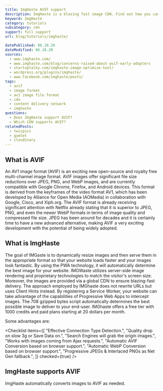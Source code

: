 ```yaml
---
title: ImgHaste AVIF support
description: ImgHaste is a blazing fast image CDN. Find out how you can use AVIF images in ImgHaste.
keyword: ImgHaste
category: tutorials
subcategory: cdn
support: full support
url: blog/tutorials/imghaste/

datePublished: 06.10.20
dateModified: 06.10.20
sources:
  - www.imghaste.com/
  - www.imghaste.com/blog/concerns-raised-about-avif-early-adopters
  - startuptalky.com/imghaste-image-optimize-tool/
  - wordpress.org/plugins/imghaste/
  - www.facebook.com/imghaste/posts/
tags:
  - avif
  - image format
  - av1 image file format
  - cdn
  - content delivery network
  - imghaste
questions:
  - Does ImgHaste support AVIF?
  - Which CDN supports AVIF?
relatedPosts:
  - twicpics
  - gumlet
  - cloudinary
---
```


## What is AVIF

An AV1 image format (AVIF) is an exciting new open-source and royalty free multi-channel image format. AVIF images offer significant file size reductions over JPEG, PNG, and WebP images, and are currently compatible with Google Chrome, Firefox, and Android devices. This format is derived from the keyframes of the video format AV1, which has been developed by Alliance for Open Media (AOMedia) in collaboration with Google, Cisco, and Xiph.org. The AVIF format is already receiving significant attention with Netflix already stating that it is superior to JPEG, PNG, and even the newer WebP formats in terms of image quality and compressed file size. JPEG has been around for decades and it is certainly time to have a new advanced alternative, making AVIF a very exciting development with the potential of being widely adopted.

## What is ImgHaste

The goal of IMGaste is to dynamically resize images and then serve them in the appropriate format so that your website loads faster and your images look fantastic. By using the PWA technology, it will automatically determine the best image for your website. IMGWaste utilizes server-side image rendering and proprietary technologies to match the visitor's screen size. Moreover, the images are provided via a global CDN to ensure blazing-fast delivery. The approach employed by IMGhaste does not rewrite URLs but uses Client Hints instead. By registering a Service Worker, your website can take advantage of the capabilities of Progressive Web Apps to intercept images. The 708 gzipped bytes script automatically determines the best possible image to deliver to your end-user. IMGhaste offers a free tier with 1000 credits and paid plans starting at 20 dollars per month.

Some advantages are:

<Checklist
  items={[
    "Effective Connection Type Detection.",
    "Quality drop on slow 3g or Save Data on.",
    "Search Engines will grab the origin images.",
    "Works with images coming from Ajax requests.",
    "Automatic AVIF Conversion based on browser support.",
    "Automatic WebP Conversion based on browser support.",
    "Progressive JPEGs & Interlaced PNGs as Net Gen fallback.",
  ]}
  checked={true}
/>

## ImgHaste supports AVIF

ImgHaste automatically converts images to AVIF as needed.
